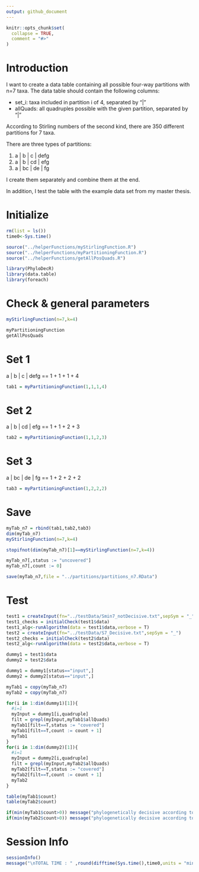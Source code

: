 ```yaml
---
output: github_document
---
```


<!-- README.md is generated from README.Rmd. Please edit that file -->

```r
knitr::opts_chunk$set(
  collapse = TRUE,
  comment = "#>"
)
```

# Introduction

<!-- badges: start -->

<!-- badges: end -->

I want to create a data table containing all possible four-way partitions with n=7 taxa. The data table should contain the following columns:

-   set_i: taxa included in partition i of 4, separated by "\|"
-   allQuads: all quadruples possible with the given partition, separated by "\|"

According to Stirling numbers of the second kind, there are 350 different partitions for 7 taxa.

There are three types of partitions:

1)  a \| b \| c \| defg
2)  a \| b \| cd \| efg
3)  a \| bc \| de \| fg

I create them separately and combine them at the end.

In addition, I test the table with the example data set from my master thesis.

# Initialize

```r
rm(list = ls())
time0<-Sys.time()

source("../helperFunctions/myStirlingFunction.R")
source("../helperFunctions/myPartitioningFunction.R")
source("../helperFunctions/getAllPosQuads.R")

library(PhyloDecR)
library(data.table)
library(foreach)
```

# Check & general parameters

```r
myStirlingFunction(n=7,k=4)

myPartitioningFunction
getAllPosQuads

```

# Set 1

a \| b \| c \| defg == 1 + 1 + 1 + 4

```r
tab1 = myPartitioningFunction(1,1,1,4)

```

# Set 2

a \| b \| cd \| efg == 1 + 1 + 2 + 3

```r
tab2 = myPartitioningFunction(1,1,2,3)

```

# Set 3

a \| bc \| de \| fg == 1 + 2 + 2 + 2

```r
tab3 = myPartitioningFunction(1,2,2,2)

```


# Save

```r
myTab_n7 = rbind(tab1,tab2,tab3)
dim(myTab_n7)
myStirlingFunction(n=7,k=4)

stopifnot(dim(myTab_n7)[1]==myStirlingFunction(n=7,k=4))

myTab_n7[,status := "uncovered"]
myTab_n7[,count := 0]

save(myTab_n7,file = "../partitions/partitions_n7.RData")

```

# Test

```r
test1 = createInput(fn="../testData/Smin7_notDecisive.txt",sepSym = "_")
test1_checks = initialCheck(test1$data)
test1_alg<-runAlgorithm(data = test1$data,verbose = T)
test2 = createInput(fn="../testData/S7_Decisive.txt",sepSym = "_")
test2_checks = initialCheck(test2$data)
test2_alg<-runAlgorithm(data = test2$data,verbose = T)

dummy1 = test1$data
dummy2 = test2$data

dummy1 = dummy1[status=="input",]
dummy2 = dummy2[status=="input",]

myTab1 = copy(myTab_n7)
myTab2 = copy(myTab_n7)

for(i in 1:dim(dummy1)[1]){
  #i=1
  myInput = dummy1[i,quadruple]
  filt = grepl(myInput,myTab1$allQuads)
  myTab1[filt==T,status := "covered"]
  myTab1[filt==T,count := count + 1]
  myTab1
}
for(i in 1:dim(dummy2)[1]){
  #i=1
  myInput = dummy2[i,quadruple]
  filt = grepl(myInput,myTab2$allQuads)
  myTab2[filt==T,status := "covered"]
  myTab2[filt==T,count := count + 1]
  myTab2
}

table(myTab1$count)
table(myTab2$count)

if(min(myTab1$count>0)) message("phylogenetically decisive according to 4WPP") else message("not phylogenetically decisive")
if(min(myTab2$count>0)) message("phylogenetically decisive according to 4WPP") else message("not phylogenetically decisive")

```

# Session Info

```r
sessionInfo()
message("\nTOTAL TIME : " ,round(difftime(Sys.time(),time0,units = "mins"),3)," minutes")

```
